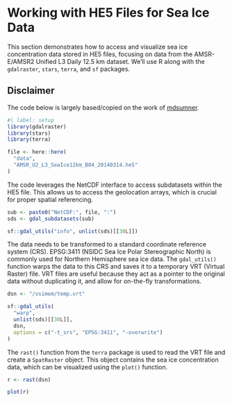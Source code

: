 # Working with HE5 Files for Sea Ice Data

This section demonstrates how to access and visualize sea ice concentration data stored in HE5 files, focusing on data from the AMSR-E/AMSR2 Unified L3 Daily 12.5 km dataset. We'll use R along with the `gdalraster`, `stars`, `terra`, and `sf` packages.

::: {.callout-note}

## Disclaimer

The code below is largely based/copied on the work of [mdsumner](https://gist.github.com/mdsumner/08265bac3faf1e4325e2d5a39a5f66bf).

:::

```r
#| label: setup
library(gdalraster)
library(stars)
library(terra)
```

```r
file <- here::here(
  "data",
  "AMSR_U2_L3_SeaIce12km_B04_20140314.he5"
)
```

The code leverages the NetCDF interface to access subdatasets within the HE5 file. This allows us to access the geolocation arrays, which is crucial for proper spatial referencing.

```r
sub <- paste0("NetCDF:", file, ":")
sds <- gdal_subdatasets(sub)

sf::gdal_utils("info", unlist(sds)[[30L]])
```

The data needs to be transformed to a standard coordinate reference system (CRS). EPSG:3411 (NSIDC Sea Ice Polar Stereographic North) is commonly used for Northern Hemisphere sea ice data. The `gdal_utils()` function warps the data to this CRS and saves it to a temporary VRT (Virtual Raster) file. VRT files are useful because they act as a pointer to the original data without duplicating it, and allow for on-the-fly transformations.

```r
dsn <- "/vsimem/temp.vrt"

sf::gdal_utils(
  "warp",
  unlist(sds)[[30L]],
  dsn,
  options = c("-t_srs", "EPSG:3411", "-overwrite")
)
```

The `rast()` function from the `terra` package is used to read the VRT file and create a `SpatRaster` object. This object contains the sea ice concentration data, which can be visualized using the `plot()` function.

```r
r <- rast(dsn)

plot(r)
```
